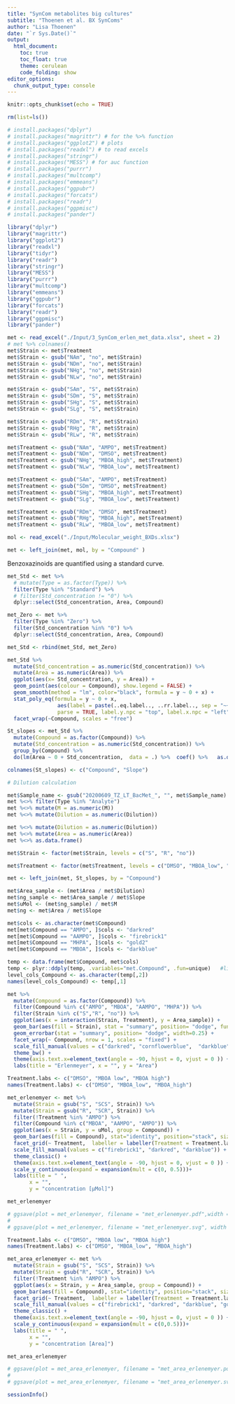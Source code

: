 ---
title: "SynCom metabolites big cultures"
subtitle: "Thoenen et al. BX SynComs"
author: "Lisa Thoenen"
date: "`r Sys.Date()`"
output: 
  html_document:
    toc: true
    toc_float: true
    theme: cerulean
    code_folding: show
editor_options: 
  chunk_output_type: console
---

```{r setup, include=FALSE}
knitr::opts_chunk$set(echo = TRUE)
```

```{r,include=FALSE}
rm(list=ls())
```

```{r,include=FALSE}
# install.packages("dplyr") 
# install.packages("magrittr") # for the %>% function
# install.packages("ggplot2") # plots
# install.packages("readxl") # to read excels
# install.packages("stringr")
# install.packages("MESS") # for auc function
# install.packages("purrr")
# install.packages("multcomp")
# install.packages("emmeans")
# install.packages("ggpubr")
# install.packages("forcats")
# install.packages("readr")
# install.packages("ggpmisc")
# install.packages("pander")
```

```{r,include=FALSE}
library("dplyr")
library("magrittr")
library("ggplot2")
library("readxl")
library("tidyr")
library("readr")
library("stringr")
library("MESS") 
library("purrr")
library("multcomp")
library("emmeans")
library("ggpubr")
library("forcats")
library("readr")
library("ggpmisc")
library("pander")
```

```{r, include=FALSE}
met <- read_excel("./Input/3_SynCom_erlen_met_data.xlsx", sheet = 2)
# met %>% colnames()
met$Strain <- met$Treatment
met$Strain <- gsub("NAm", "no", met$Strain)
met$Strain <- gsub("NDm", "no", met$Strain)
met$Strain <- gsub("NHg", "no", met$Strain)
met$Strain <- gsub("NLw", "no", met$Strain)

met$Strain <- gsub("SAm", "S", met$Strain)
met$Strain <- gsub("SDm", "S", met$Strain)
met$Strain <- gsub("SHg", "S", met$Strain)
met$Strain <- gsub("SLg", "S", met$Strain)

met$Strain <- gsub("RDm", "R", met$Strain)
met$Strain <- gsub("RHg", "R", met$Strain)
met$Strain <- gsub("RLw", "R", met$Strain)

met$Treatment <- gsub("NAm", "AMPO", met$Treatment)
met$Treatment <- gsub("NDm", "DMSO", met$Treatment)
met$Treatment <- gsub("NHg", "MBOA_high", met$Treatment)
met$Treatment <- gsub("NLw", "MBOA_low", met$Treatment)

met$Treatment <- gsub("SAm", "AMPO", met$Treatment)
met$Treatment <- gsub("SDm", "DMSO", met$Treatment)
met$Treatment <- gsub("SHg", "MBOA_high", met$Treatment)
met$Treatment <- gsub("SLg", "MBOA_low", met$Treatment)

met$Treatment <- gsub("RDm", "DMSO", met$Treatment)
met$Treatment <- gsub("RHg", "MBOA_high", met$Treatment)
met$Treatment <- gsub("RLw", "MBOA_low", met$Treatment)
```

```{r, include=FALSE}
mol <- read_excel("./Input/Molecular_weight_BXDs.xlsx")
```

```{r, include=FALSE}
met <- left_join(met, mol, by = "Compound" )
```

Benzoxazinoids are quantified using a standard curve. 

```{r, include=FALSE}
met_Std <- met %>% 
  # mutate(Type = as.factor(Type)) %>% 
  filter(Type %in% "Standard") %>% 
  # filter(Std_concentration != "0") %>% 
  dplyr::select(Std_concentration, Area, Compound)
```

```{r, include=FALSE}
met_Zero <- met %>% 
  filter(Type %in% "Zero") %>% 
  filter(Std_concentration %in% "0") %>% 
  dplyr::select(Std_concentration, Area, Compound)
```

```{r, include=FALSE}
met_Std <- rbind(met_Std, met_Zero)
```

```{r, include=FALSE}
met_Std %>% 
  mutate(Std_concentration = as.numeric(Std_concentration)) %>% 
  mutate(Area = as.numeric(Area)) %>% 
  ggplot(aes(x= Std_concentration, y = Area)) + 
  geom_point(aes(colour = Compound), show.legend = FALSE) +
  geom_smooth(method = "lm", color="black", formula = y ~ 0 + x) +
  stat_poly_eq(formula = y ~ 0 + x,
                aes(label = paste(..eq.label.., ..rr.label.., sep = "~~~")),
                parse = TRUE, label.y.npc = "top", label.x.npc = "left") +
  facet_wrap(~Compound, scales = "free") 
```

```{r, warning=F, echo=F, message=F}
St_slopes <- met_Std %>% 
  mutate(Compound = as.factor(Compound)) %>% 
  mutate(Std_concentration = as.numeric(Std_concentration)) %>%
  group_by(Compound) %>% 
  do(lm(Area ~ 0 + Std_concentration,  data = .) %>%  coef() %>%   as.data.frame() %>% slice(1))
```

```{r, include=FALSE}
colnames(St_slopes) <- c("Compound", "Slope")
```

```{r, include=FALSE}
# Dilution calculation 

met$Sample_name <- gsub("20200609_TZ_LT_BacMet_", "", met$Sample_name)
met %<>% filter(Type %in% "Analyte")
met %<>% mutate(M = as.numeric(M))
met %<>% mutate(Dilution = as.numeric(Dilution))
```

```{r, include=FALSE}
met %<>% mutate(Dilution = as.numeric(Dilution))
met %<>% mutate(Area = as.numeric(Area))
met %<>% as.data.frame()
```

```{r, include=FALSE}
met$Strain <- factor(met$Strain, levels = c("S", "R", "no"))

met$Treatment <- factor(met$Treatment, levels = c("DMSO", "MBOA_low", "MBOA_high", "AMPO"))
```

```{r, include=FALSE}
met <- left_join(met, St_slopes, by = "Compound")
```

```{r, include=FALSE}
met$Area_sample <- (met$Area / met$Dilution)
met$ng_sample <- met$Area_sample / met$Slope 
met$uMol <- (met$ng_sample) / met$M
met$ng <- met$Area / met$Slope 
```

```{r, include=FALSE}
met$cols <- as.character(met$Compound)
met[met$Compound == "AMPO", ]$cols <- "darkred"
met[met$Compound == "AAMPO", ]$cols <- "firebrick1"
met[met$Compound == "MHPA", ]$cols <- "gold2"
met[met$Compound == "MBOA", ]$cols <- "darkblue"

temp <- data.frame(met$Compound, met$cols)
temp <- plyr::ddply(temp, .variables="met.Compound", .fun=unique)   #library(plyr)
level_cols_Compound <- as.character(temp[,2])
names(level_cols_Compound) <- temp[,1]
```

```{r, message=FALSE, echo=FALSE, error=FALSE, warning = FALSE, fig.dim = c(7,4)}
met %>% 
  mutate(Compound = as.factor(Compound)) %>% 
  filter(Compound %in% c("AMPO", "MBOA", "AAMPO", "MHPA")) %>%
  filter(Strain %in% c("S","R", "no")) %>% 
  ggplot(aes(x = interaction(Strain, Treatment), y = Area_sample)) +
  geom_bar(aes(fill = Strain), stat = "summary", position= "dodge", fun.y = mean,  show.legend = TRUE) +
  geom_errorbar(stat = "summary", position= "dodge", width=0.25) +
  facet_wrap(~ Compound, nrow = 1, scales = "fixed") +
  scale_fill_manual(values = c("darkred", "cornflowerblue",  "darkblue", "darkorange3", "grey"))+
  theme_bw() +
  theme(axis.text.x=element_text(angle = -90, hjust = 0, vjust = 0 )) +
  labs(title = "Erlenmeyer", x = "", y = "Area")
```

```{r, message=FALSE, echo=FALSE, error=FALSE, warning = FALSE, fig.dim = c(7,4)}
Treatment.labs <- c("DMSO", "MBOA low", "MBOA high")
names(Treatment.labs) <- c("DMSO", "MBOA_low", "MBOA_high")

met_erlenemyer <- met %>% 
  mutate(Strain = gsub("S", "SCS", Strain)) %>% 
  mutate(Strain = gsub("R", "SCR", Strain)) %>% 
  filter(!Treatment %in% "AMPO") %>% 
  filter(Compound %in% c("MBOA", "AAMPO", "AMPO")) %>% 
  ggplot(aes(x = Strain, y = uMol, group = Compound)) +
  geom_bar(aes(fill = Compound), stat="identity", position="stack", size = 2, show.legend = TRUE) +
  facet_grid(~ Treatment,  labeller = labeller(Treatment = Treatment.labs), scales = "fixed") +
  scale_fill_manual(values = c("firebrick1", "darkred", "darkblue")) +
  theme_classic() +
  theme(axis.text.x=element_text(angle = -90, hjust = 0, vjust = 0 )) +
  scale_y_continuous(expand = expansion(mult = c(0, 0.5)))+
  labs(title = " ",
       x = "",
       y = "concentration [µMol]")

met_erlenemyer

# ggsave(plot = met_erlenemyer, filename = "met_erlenemyer.pdf",width = 13.2, height = 8, dpi = 300, scale = 1, units = "cm")
# 
# ggsave(plot = met_erlenemyer, filename = "met_erlenemyer.svg", width = 13.2, height = 8, dpi = 300, scale = 1, units = "cm")
```

```{r, message=FALSE, echo=FALSE, error=FALSE, warning = FALSE, fig.dim = c(7,4)}
Treatment.labs <- c("DMSO", "MBOA low", "MBOA high")
names(Treatment.labs) <- c("DMSO", "MBOA_low", "MBOA_high")

met_area_erlenemyer <- met %>% 
  mutate(Strain = gsub("S", "SCS", Strain)) %>% 
  mutate(Strain = gsub("R", "SCR", Strain)) %>% 
  filter(!Treatment %in% "AMPO") %>% 
  ggplot(aes(x = Strain, y = Area_sample, group = Compound)) +
  geom_bar(aes(fill = Compound), stat="identity", position="stack", size = 2, show.legend = TRUE) +
  facet_grid(~ Treatment,  labeller = labeller(Treatment = Treatment.labs), scales = "fixed") +
  scale_fill_manual(values = c("firebrick1", "darkred", "darkblue", "gold2"), labels = c("AAMPO", "AMPO", "MBOA", "HMPAA")) +
  theme_classic() +
  theme(axis.text.x=element_text(angle = -90, hjust = 0, vjust = 0 )) +
  scale_y_continuous(expand = expansion(mult = c(0,0.5)))+
  labs(title = " ",
       x = "",
       y = "concentration [Area]")

met_area_erlenemyer

# ggsave(plot = met_area_erlenemyer, filename = "met_area_erlenemyer.pdf",width = 13.2, height = 8, dpi = 300, scale = 1, units = "cm")
# 
# ggsave(plot = met_area_erlenemyer, filename = "met_area_erlenemyer.svg", width = 13.2, height = 8, dpi = 300, scale = 1, units = "cm")
```

```{r}
sessionInfo()
```


